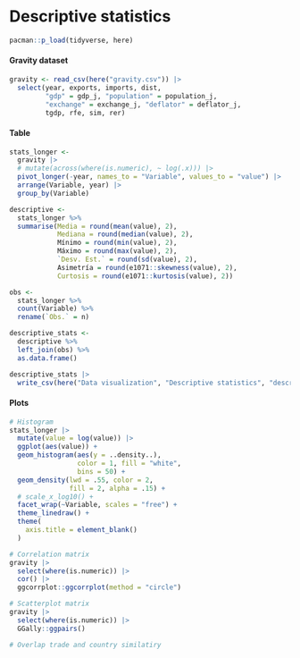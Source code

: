 # Descriptive statistics

```r
pacman::p_load(tidyverse, here)
```

#### Gravity dataset

```r
gravity <- read_csv(here("gravity.csv")) |> 
  select(year, exports, imports, dist,
         "gdp" = gdp_j, "population" = population_j, 
         "exchange" = exchange_j, "deflator" = deflator_j, 
         tgdp, rfe, sim, rer) 
```

#### Table

```r
stats_longer <- 
  gravity |> 
  # mutate(across(where(is.numeric), ~ log(.x))) |> 
  pivot_longer(-year, names_to = "Variable", values_to = "value") |> 
  arrange(Variable, year) |> 
  group_by(Variable)

descriptive <- 
  stats_longer %>% 
  summarise(Media = round(mean(value), 2),
            Mediana = round(median(value), 2),
            Mínimo = round(min(value), 2),
            Máximo = round(max(value), 2),
            `Desv. Est.` = round(sd(value), 2),
            Asimetría = round(e1071::skewness(value), 2),
            Curtosis = round(e1071::kurtosis(value), 2))

obs <- 
  stats_longer %>% 
  count(Variable) %>% 
  rename(`Obs.` = n)

descriptive_stats <- 
  descriptive %>% 
  left_join(obs) %>% 
  as.data.frame()
```

```r
descriptive_stats |> 
  write_csv(here("Data visualization", "Descriptive statistics", "descriptive_stats.csv"))
```

#### Plots

```r
# Histogram
stats_longer |> 
  mutate(value = log(value)) |> 
  ggplot(aes(value)) +
  geom_histogram(aes(y = ..density..),
                 color = 1, fill = "white",
                 bins = 50) +
  geom_density(lwd = .55, color = 2,
               fill = 2, alpha = .15) +
  # scale_x_log10() +
  facet_wrap(~Variable, scales = "free") +
  theme_linedraw() +
  theme(
    axis.title = element_blank()
  )
```

```r
# Correlation matrix
gravity |> 
  select(where(is.numeric)) |> 
  cor() |> 
  ggcorrplot::ggcorrplot(method = "circle")
```

```r
# Scatterplot matrix
gravity |> 
  select(where(is.numeric)) |> 
  GGally::ggpairs()
```

```r
# Overlap trade and country similatiry
```
